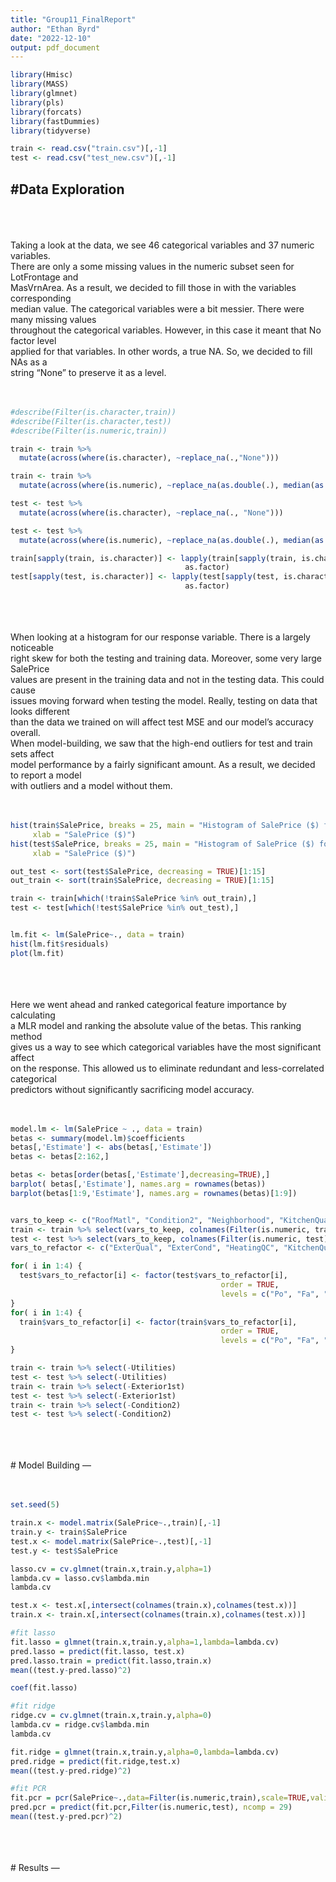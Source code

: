 ```yaml
---
title: "Group11_FinalReport"
author: "Ethan Byrd"
date: "2022-12-10"
output: pdf_document
---
```


```r

library(Hmisc)
library(MASS)
library(glmnet)
library(pls)
library(forcats)
library(fastDummies)
library(tidyverse)

train <- read.csv("train.csv")[,-1]
test <- read.csv("test_new.csv")[,-1]

```


#Data Exploration  
---
\
\
\
  Taking a look at the data, we see 46 categorical variables and 37 numeric variables.\
There are only a some missing values in the numeric subset seen for LotFrontage and\
MasVrnArea. As a result, we decided to fill those in with the variables corresponding\
median value. The categorical variables were a bit messier. There were many missing values\
throughout the categorical variables. However, in this case it meant that No factor level\
applied for that variables. In other words, a true NA. So, we decided to fill NAs as a\
string "None" to preserve it as a level.
\
\
\
  
```r

#describe(Filter(is.character,train))
#describe(Filter(is.character,test))
#describe(Filter(is.numeric,train))

train <- train %>%
  mutate(across(where(is.character), ~replace_na(.,"None")))

train <- train %>%
  mutate(across(where(is.numeric), ~replace_na(as.double(.), median(as.double(.), na.rm = TRUE))))

test <- test %>%
  mutate(across(where(is.character), ~replace_na(., "None")))

test <- test %>%
  mutate(across(where(is.numeric), ~replace_na(as.double(.), median(as.double(.), na.rm = TRUE))))

train[sapply(train, is.character)] <- lapply(train[sapply(train, is.character)], 
                                       as.factor)
test[sapply(test, is.character)] <- lapply(test[sapply(test, is.character)], 
                                       as.factor)
```
\
\
\
  When looking at a histogram for our response variable. There is a largely noticeable\
right skew for both the testing and training data. Moreover, some very large SalePrice\
values are present in the training data and not in the testing data. This could cause\
issues moving forward when testing the model. Really, testing on data that looks different\
than the data we trained on will affect test MSE and our model's accuracy overall.\
When model-building, we saw that the high-end outliers for test and train sets affect\
model performance by a fairly significant amount. As a result, we decided to report a model\
with outliers and a model without them.
\
\
\
```r

hist(train$SalePrice, breaks = 25, main = "Histogram of SalePrice ($) for training data", col = "navy",
     xlab = "SalePrice ($)")
hist(test$SalePrice, breaks = 25, main = "Histogram of SalePrice ($) for test data", col = "navy",
     xlab = "SalePrice ($)")

out_test <- sort(test$SalePrice, decreasing = TRUE)[1:15]
out_train <- sort(train$SalePrice, decreasing = TRUE)[1:15]

train <- train[which(!train$SalePrice %in% out_train),]
test <- test[which(!test$SalePrice %in% out_test),]


lm.fit <- lm(SalePrice~., data = train)
hist(lm.fit$residuals)
plot(lm.fit)

```
\
\
\
  Here we went ahead and ranked categorical feature importance by calculating\
a MLR model and ranking the absolute value of the betas. This ranking method\
gives us a way to see which categorical variables have the most significant affect\
on the response. This allowed us to eliminate redundant and less-correlated categorical\
predictors without significantly sacrificing model accuracy.
\
\
\
```r


model.lm <- lm(SalePrice ~ ., data = train)
betas <- summary(model.lm)$coefficients
betas[,'Estimate'] <- abs(betas[,'Estimate'])
betas <- betas[2:162,]

betas <- betas[order(betas[,'Estimate'],decreasing=TRUE),]
barplot( betas[,'Estimate'], names.arg = rownames(betas))
barplot(betas[1:9,'Estimate'], names.arg = rownames(betas)[1:9]) 


vars_to_keep <- c("RoofMatl", "Condition2", "Neighborhood", "KitchenQual", "Utilities", "HeatingQC", "ExterCond", "Exterior1st", "ExterQual")
train <- train %>% select(vars_to_keep, colnames(Filter(is.numeric, train)))
test <- test %>% select(vars_to_keep, colnames(Filter(is.numeric, test)))
vars_to_refactor <- c("ExterQual", "ExterCond", "HeatingQC", "KitchenQual")

for( i in 1:4) {
  test$vars_to_refactor[i] <- factor(test$vars_to_refactor[i],
                                               order = TRUE,
                                               levels = c("Po", "Fa", "TA", "Gd", "Ex"))
}
for( i in 1:4) {
  train$vars_to_refactor[i] <- factor(train$vars_to_refactor[i],
                                               order = TRUE,
                                               levels = c("Po", "Fa", "TA", "Gd", "Ex"))
}

train <- train %>% select(-Utilities)
test <- test %>% select(-Utilities)
train <- train %>% select(-Exterior1st)
test <- test %>% select(-Exterior1st)
train <- train %>% select(-Condition2)
test <- test %>% select(-Condition2)

```
\
\
\
# Model Building
---
\
\
\
```r

set.seed(5)

train.x <- model.matrix(SalePrice~.,train)[,-1] 
train.y <- train$SalePrice
test.x <- model.matrix(SalePrice~.,test)[,-1] 
test.y <- test$SalePrice

lasso.cv = cv.glmnet(train.x,train.y,alpha=1)
lambda.cv = lasso.cv$lambda.min
lambda.cv 

test.x <- test.x[,intersect(colnames(train.x),colnames(test.x))]
train.x <- train.x[,intersect(colnames(train.x),colnames(test.x))]

#fit lasso
fit.lasso = glmnet(train.x,train.y,alpha=1,lambda=lambda.cv)
pred.lasso = predict(fit.lasso, test.x)
pred.lasso.train = predict(fit.lasso,train.x)
mean((test.y-pred.lasso)^2)

coef(fit.lasso)

#fit ridge
ridge.cv = cv.glmnet(train.x,train.y,alpha=0)
lambda.cv = ridge.cv$lambda.min
lambda.cv 

fit.ridge = glmnet(train.x,train.y,alpha=0,lambda=lambda.cv)
pred.ridge = predict(fit.ridge,test.x)
mean((test.y-pred.ridge)^2)

#fit PCR
fit.pcr = pcr(SalePrice~.,data=Filter(is.numeric,train),scale=TRUE,validation="CV")
pred.pcr = predict(fit.pcr,Filter(is.numeric,test), ncomp = 29)
mean((test.y-pred.pcr)^2)

```
\
\
\
# Results
---